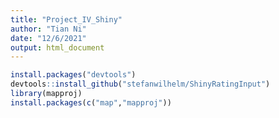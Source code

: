 ```yaml
---
title: "Project_IV_Shiny"
author: "Tian Ni"
date: "12/6/2021"
output: html_document
---
```


```r
install.packages("devtools")
devtools::install_github("stefanwilhelm/ShinyRatingInput")
library(mapproj)
install.packages(c("map","mapproj"))
```

